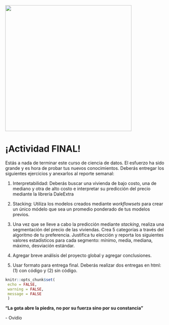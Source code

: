 <div class="watermark"><img src="img/header.png" width="400"></div>

# ¡Actividad FINAL!

Estás a nada de terminar este curso de ciencia de datos. El esfuerzo ha sido grande y es hora de probar tus nuevos conocimientos. Deberás entregar los siguientes ejercicios y anexarlos al reporte semanal:

1.  Interpretabilidad: Deberás buscar una vivienda de bajo costo, una de mediano y otra de alto costo e interpretar su predicción del precio mediante la librería DaleExtra

2.  Stacking: Utiliza los modelos creados mediante *workflowsets* para crear un único módelo que sea un promedio ponderado de tus modelos previos.

3.  Una vez que se lleve a cabo la predicción mediante *stacking*, realiza una segmentación del precio de las viviendas. Crea 5 categorías a través del algoritmo de tu preferencia. Justifica tu elección y reporta los siguientes valores estadísticos para cada segmento: mínimo, media, mediana, máximo, desviación estándar.

4.  Agregar breve análisis del proyecto global y agregar conclusiones.

5.  Usar formato para entrega final. Deberás realizar dos entregas en html: (1) con código y (2) sin código.

```r
knitr::opts_chunk$set(
 echo = FALSE,
 warning = FALSE, 
 message = FALSE
 )
```



::: {.infobox .note data-latex="{note}"}
**"La gota abre la piedra, no por su fuerza sino por su constancia"**

\- Ovidio
:::